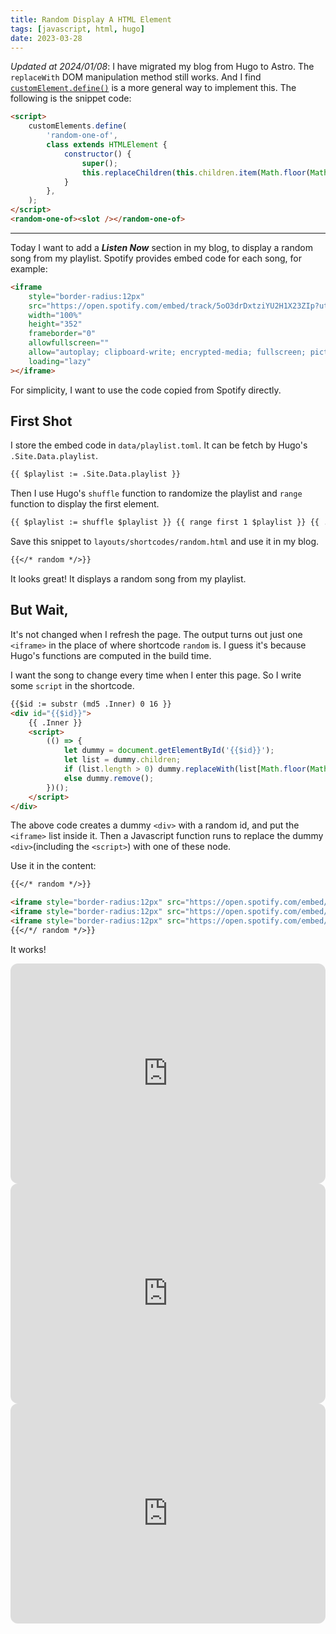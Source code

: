 ```yaml
---
title: Random Display A HTML Element
tags: [javascript, html, hugo]
date: 2023-03-28
---
```


_Updated at 2024/01/08_: I have migrated my blog from Hugo to Astro. The `replaceWith` DOM manipulation method still works. And I find [`customElement.define()`](https://developer.mozilla.org/en-US/docs/Web/API/CustomElementRegistry/define) is a more general way to implement this. The following is the snippet code:

```html
<script>
	customElements.define(
		'random-one-of',
		class extends HTMLElement {
			constructor() {
				super();
				this.replaceChildren(this.children.item(Math.floor(Math.random() * this.children.length))!);
			}
		},
	);
</script>
<random-one-of><slot /></random-one-of>
```

<hr />

Today I want to add a **_Listen Now_** section in my blog, to display a random song from my playlist. Spotify provides embed code for each song, for example:

```html
<iframe
	style="border-radius:12px"
	src="https://open.spotify.com/embed/track/5oO3drDxtziYU2H1X23ZIp?utm_source=generator"
	width="100%"
	height="352"
	frameborder="0"
	allowfullscreen=""
	allow="autoplay; clipboard-write; encrypted-media; fullscreen; picture-in-picture"
	loading="lazy"
></iframe>
```

For simplicity, I want to use the code copied from Spotify directly.

## First Shot

I store the embed code in `data/playlist.toml`. It can be fetch by Hugo's `.Site.Data.playlist`.

```html
{{ $playlist := .Site.Data.playlist }}
```

Then I use Hugo's `shuffle` function to randomize the playlist and `range` function to display the first element.

```html
{{ $playlist := shuffle $playlist }} {{ range first 1 $playlist }} {{ . }} {{ end }}
```

Save this snippet to `layouts/shortcodes/random.html` and use it in my blog.

```md
{{</* random */>}}
```

It looks great! It displays a random song from my playlist.

## But Wait,

It's not changed when I refresh the page. The output turns out just one `<iframe>` in the place of where shortcode `random` is. I guess it's because Hugo's functions are computed in the build time.

I want the song to change every time when I enter this page. So I write some `script` in the shortcode.

```html
{{$id := substr (md5 .Inner) 0 16 }}
<div id="{{$id}}">
	{{ .Inner }}
	<script>
		(() => {
			let dummy = document.getElementById('{{$id}}');
			let list = dummy.children;
			if (list.length > 0) dummy.replaceWith(list[Math.floor(Math.random() * (list.length - 1))]);
			else dummy.remove();
		})();
	</script>
</div>
```

The above code creates a dummy `<div>` with a random id, and put the `<iframe>` list inside it. Then a Javascript function runs to replace the dummy `<div>`(including the `<script>`) with one of these node.

Use it in the content:

```md
{{</* random */>}}

<iframe style="border-radius:12px" src="https://open.spotify.com/embed/track/5oO3drDxtziYU2H1X23ZIp?utm_source=generator" width="100%" height="352" frameBorder="0" allowfullscreen="" allow="autoplay; clipboard-write; encrypted-media; fullscreen; picture-in-picture" loading="lazy"></iframe>
<iframe style="border-radius:12px" src="https://open.spotify.com/embed/track/3wFLWP0FcIqHK1wb1CPthQ?utm_source=generator" width="100%" height="352" frameBorder="0" allowfullscreen="" allow="autoplay; clipboard-write; encrypted-media; fullscreen; picture-in-picture" loading="lazy"></iframe>
<iframe style="border-radius:12px" src="https://open.spotify.com/embed/track/0MMyJUC3WNnFS1lit5pTjk?utm_source=generator" width="100%" height="352" frameBorder="0" allowfullscreen="" allow="autoplay; clipboard-write; encrypted-media; fullscreen; picture-in-picture" loading="lazy"></iframe>
{{</*/ random */>}}
```

It works!

<RandomOneOf>
<iframe style="border-radius:12px" src="https://open.spotify.com/embed/track/5oO3drDxtziYU2H1X23ZIp?utm_source=generator" width="100%" height="352" frameBorder="0" allowfullscreen="" allow="autoplay; clipboard-write; encrypted-media; fullscreen; picture-in-picture" loading="lazy"></iframe>
<iframe style="border-radius:12px" src="https://open.spotify.com/embed/track/3wFLWP0FcIqHK1wb1CPthQ?utm_source=generator" width="100%" height="352" frameBorder="0" allowfullscreen="" allow="autoplay; clipboard-write; encrypted-media; fullscreen; picture-in-picture" loading="lazy"></iframe>
<iframe style="border-radius:12px" src="https://open.spotify.com/embed/track/0MMyJUC3WNnFS1lit5pTjk?utm_source=generator" width="100%" height="352" frameBorder="0" allowfullscreen="" allow="autoplay; clipboard-write; encrypted-media; fullscreen; picture-in-picture" loading="lazy"></iframe>
</RandomOneOf>

